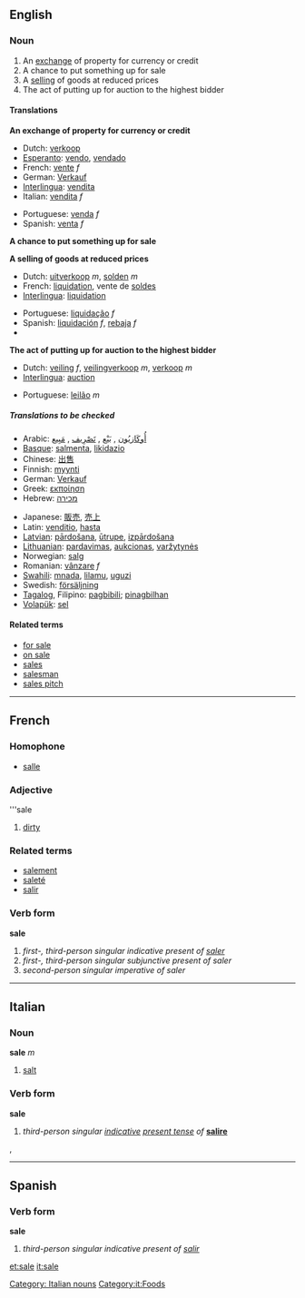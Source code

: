 ==English==
===Noun===
# An [[exchange]] of property for currency or credit
# A chance to put something up for sale
# A [[sell]]ing of goods at reduced prices
# The act of putting up for auction to the highest bidder

====Translations====
'''An exchange of property for currency or credit'''
{{top}}
*Dutch: [[verkoop]]
*[[Esperanto]]: [[vendo]], [[vendado]]
*French: [[vente]] ''f''
*German: [[Verkauf]]
*[[Interlingua]]: [[vendita]]
*Italian: [[vendita]] ''f''
{{mid}}
*Portuguese: [[venda]] ''f''
*Spanish: [[venta]] ''f''
{{bottom}}

'''A chance to put something up for sale'''
{{top}}
{{mid}}
{{bottom}}

'''A selling of goods at reduced prices'''
{{top}}
*Dutch: [[uitverkoop]] ''m'', [[solden]] ''m''
*French: [[liquidation]], vente de [[solde]]s 
*[[Interlingua]]: [[liquidation]]
{{mid}}
*Portuguese: [[liquidação]] ''f''
*Spanish: [[liquidación]] ''f'', [[rebaja]] ''f''
*{{trad|sv|rea}}
{{bottom}}

'''The act of putting up for auction to the highest bidder'''
{{top}}
*Dutch: [[veiling]] ''f'', [[veilingverkoop]] ''m'', [[verkoop]] ''m''
*[[Interlingua]]: [[auction]]
{{mid}}
*Portuguese: [[leilão]] ''m''
{{bottom}}

=====Translations to be checked=====
{{checktranslations}}
*Arabic: [[أُوكَازيُون]] , [[بَيْع]] , [[تَصْرِيف]] , [[مَبِيع]] 
*[[Basque]]: [[salmenta]], [[likidazio]]
*Chinese: [[出售]]
*Finnish: [[myynti]]
*German: [[Verkauf]]
*Greek: [[εκποίηση]]
*Hebrew: [[מכירה]]
{{mid}}
*Japanese: [[販売]], [[売上]]
*Latin: [[venditio]], [[hasta]]
*[[Latvian]]: [[pārdošana]], [[ūtrupe]], [[izpārdošana]] 
*[[Lithuanian]]: [[pardavimas]], [[aukcionas]], [[varžytynės]]
*Norwegian: [[salg]]
*Romanian: [[vânzare]] ''f''
*[[Swahili]]: [[mnada]], [[lilamu]], [[uguzi]]
*Swedish: [[försäljning]] 
*[[Tagalog]], Filipino: [[pagbibili]]; [[pinagbilhan]] 
*[[Volapük]]: [[sel]]
{{bottom}}

====Related terms====
*[[for sale]]
*[[on sale]]
*[[sales]]
*[[salesman]]
*[[sales pitch]]

----
==French==
===Homophone===
*[[salle]]

===Adjective===
'''sale

#[[dirty]]


===Related terms===
*[[salement]]
*[[saleté]]
*[[salir]]

===Verb form===
'''sale'''

# ''first-, third-person singular indicative present of [[saler]]''
# ''first-, third-person singular subjunctive present of saler''
# ''second-person singular imperative of saler''

----
==Italian==
===Noun===
'''sale''' ''m''

#[[salt]]

===Verb form===
'''sale'''

#''third-person singular [[indicative]] [[present tense]] of'' '''[[salire]]'''

[[Category: Italian nouns]], [[Category:it:Foods]]

----
==Spanish==
===Verb form===
'''sale'''

# ''third-person singular indicative present of [[salir]]''

[[et:sale]]
[[it:sale]]